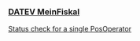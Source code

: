  ### [DATEV MeinFiskal](../buy-resell/products/3rd-party/datev-meinfiskal.md)

[Status check for a single PosOperator](../buy-resell/products/3rd-party/datev-meinfiskal.md#status-check-for-a-single-posoperator)